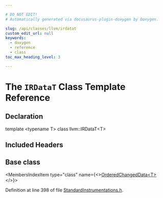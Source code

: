 ```yaml
---

# DO NOT EDIT!
# Automatically generated via docusaurus-plugin-doxygen by Doxygen.

slug: /api/classes/llvm/irdatat
custom_edit_url: null
keywords:
  - doxygen
  - reference
  - class
toc_max_heading_level: 3

---
```





# The `IRDataT` Class Template Reference

<DoxygenPage pluginConfig={pluginConfig}>



## Declaration

<CodeBlock>template &lt;typename T&gt;
class llvm::IRDataT&lt;T&gt;</CodeBlock>

## Included Headers

<IncludesList>
<IncludesListItem
  filePath="llvm/Passes/StandardInstrumentations.h"
  permalink="/docs/api/files/include/include/llvm/include/llvm/passes/standardinstrumentations-h"
  isLocal="true" />
</IncludesList>

## Base class

<MembersIndex>

<MembersIndexItem
  type="class"
  name={<><a href="/docs/api/classes/llvm/orderedchangeddata">OrderedChangedData&lt;T&gt;</a></>}>
</MembersIndexItem>

</MembersIndex>


Definition at line 398 of file <a href="/docs/api/files/include/include/llvm/include/llvm/passes/standardinstrumentations-h">StandardInstrumentations.h</a>.

</DoxygenPage>
